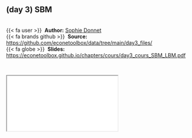 
::: {.callout-note icon=true appearance="simple"}
## (day 3) SBM {.unnumbered}

<br />
{{< fa user >}} &nbsp;**Author:** [Sophie Donnet](https://sophiedonnet.github.io/)<br/>
{{< fa brands github >}} &nbsp;**Source:** <https://github.com/econetoolbox/data/tree/main/day3_files/><br/>
{{< fa globe >}} &nbsp;**Slides:** <https://econetoolbox.github.io/chapters/cours/day3_cours_SBM_LBM.pdf>
:::


<br />

<div class="container">
  <iframe class="responsive-iframe" src="cours/day3_cours_SBM_LBM.pdf"></iframe>
</div> 

